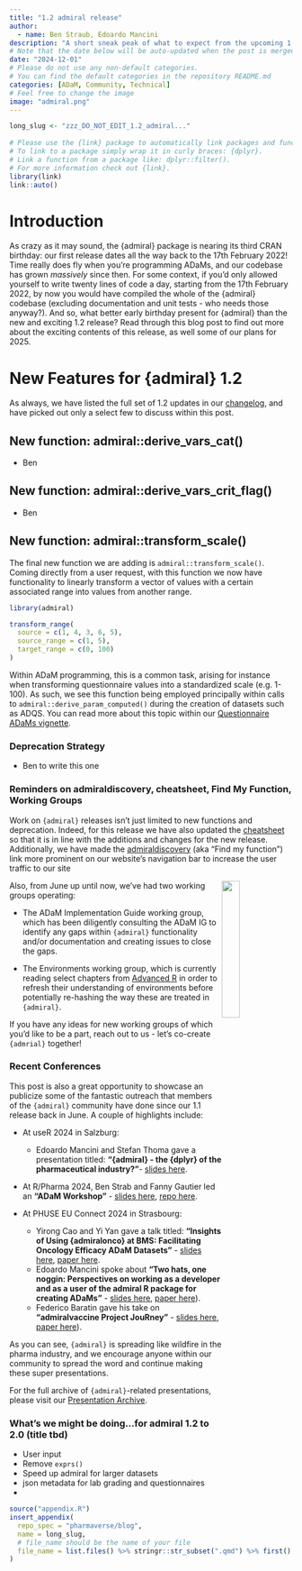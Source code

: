 ```yaml
---
title: "1.2 admiral release"
author:
  - name: Ben Straub, Edoardo Mancini
description: "A short sneak peak of what to expect from the upcoming 1.2 release of {admiral}."
# Note that the date below will be auto-updated when the post is merged.
date: "2024-12-01"
# Please do not use any non-default categories.
# You can find the default categories in the repository README.md
categories: [ADaM, Community, Technical]
# Feel free to change the image
image: "admiral.png"
---
```


<!--------------- typical setup ----------------->

```r
long_slug <- "zzz_DO_NOT_EDIT_1.2_admiral..."
 
# Please use the {link} package to automatically link packages and functions.
# To link to a package simply wrap it in curly braces: {dplyr}.
# Link a function from a package like: dplyr::filter().
# For more information check out {link}.
library(link)
link::auto()
```

<!--------------- post begins here ----------------->

# Introduction

As crazy as it may sound, the {admiral} package is nearing its third CRAN birthday: our first release dates all the way back to the 17th February 2022! Time really does fly when you're programming ADaMs, and our codebase has grown *massively* since then. For some context, if you'd only allowed yourself to write twenty lines of code a day, starting from the 17th February 2022, by now you would have compiled the whole of the {admiral} codebase (excluding documentation and unit tests - who needs those anyway?). And so, what better early birthday present for {admiral} than the new and exciting 1.2 release? Read through this blog post to find out more about the exciting contents of this release, as well some of our plans for 2025.

# New Features for {admiral} 1.2

As always, we have listed the full set of 1.2 updates in our [changelog](https://pharmaverse.github.io/admiral/news/index.html), and have picked out only a select few to discuss within this post.

## New function: admiral::derive_vars_cat()

* Ben

## New function: admiral::derive_vars_crit_flag()

* Ben

## New function: admiral::transform_scale()

The final new function we are adding is `admiral::transform_scale()`. Coming directly from a user request, with this function we now have functionality to linearly transform a vector of values with a certain associated range into values from another range.

```r
library(admiral)

transform_range(
  source = c(1, 4, 3, 6, 5),
  source_range = c(1, 5),
  target_range = c(0, 100)
)

```

Within ADaM programming, this is a common task, arising for instance when transforming questionnaire values into a standardized scale (e.g. 1-100). As such, we see this function being employed principally within calls to `admiral::derive_param_computed()` during the creation of datasets such as ADQS. You can read more about this topic within our [Questionnaire ADaMs vignette](https://pharmaverse.github.io/admiral/articles/questionnaires.html#transformed-items).

### Deprecation Strategy

* Ben to write this one


### Reminders on admiraldiscovery, cheatsheet, Find My Function, Working Groups

Work on `{admiral}` releases isn't just limited to new functions and deprecation. Indeed, for this release we have also updated the [cheatsheet](https://github.com/pharmaverse/admiral/blob/main/inst/cheatsheet/admiral_cheatsheet.pdf) so that it is in line with the additions and changes for the new release. Additionally, we have made the [admiraldiscovery](https://pharmaverse.github.io/admiraldiscovery/articles/reactable.html) (aka "Find my function") link more prominent on our website's navigation bar to increase the user traffic to our site

<img src="admiraldiscovery.png" align="center" style="float:right" width="25%"/>

Also, from June up until now, we've had two working groups operating:

* The ADaM Implementation Guide working group, which has been diligently consulting the ADaM IG to identify any gaps within `{admiral}` functionality and/or documentation and creating issues to close the gaps.

* The Environments working group, which is currently reading select chapters from [Advanced R](https://adv-r.hadley.nz/) in order to refresh their understanding of environments before  potentially re-hashing the way these are treated in `{admiral}`.

If you have any ideas for new working groups of which you'd like to be a part, reach out to us - let's co-create `{admrial}` together!

### Recent Conferences

This post is also a great opportunity to showcase an publicize some of the fantastic outreach that members of the `{admiral}` community have done since our 1.1 release back in June. A couple of highlights include:

* At useR 2024 in Salzburg:
  * Edoardo Mancini and Stefan Thoma gave a presentation titled: __"{admiral} - the {dplyr} of the pharmaceutical industry?"__- [slides here](https://stefanthoma.github.io/useR_2024_admiral). 

* At R/Pharma 2024, Ben Strab and Fanny Gautier led an __"ADaM Workshop"__ - [slides here](https://pharmaverse.github.io/rpharma-2024-ADaM-workshop/#/title-slide), [repo here](https://github.com/pharmaverse/rpharma-2024-ADaM-workshop).

* At PHUSE EU Connect 2024 in Strasbourg:
  * Yirong Cao and Yi Yan gave a talk titled: __"Insights of Using {admiralonco} at BMS: Facilitating Oncology Efficacy ADaM Datasets"__ - [slides here](https://phuse.s3.eu-central-1.amazonaws.com/Archive/2024/Connect/EU/Strasbourg/PRE_SM05.pdf), [paper here](https://phuse.s3.eu-central-1.amazonaws.com/Archive/2024/Connect/EU/Strasbourg/PAP_SM05.pdf). 
  * Edoardo Mancini spoke about __"Two hats, one noggin: Perspectives on working as a developer and as a user of the admiral R package for creating ADaMs"__ - [slides here](https://phuse.s3.eu-central-1.amazonaws.com/Archive/2024/Connect/EU/Strasbourg/PRE_OS07.pdf), [paper here](https://phuse.s3.eu-central-1.amazonaws.com/Archive/2024/Connect/EU/Strasbourg/PAP_OS07.pdf)).
  * Federico Baratin gave his take on __"admiralvaccine Project JouRney"__ - [slides here](https://phuse.s3.eu-central-1.amazonaws.com/Archive/2024/Connect/EU/Strasbourg/PRE_OS08.pdf), [paper here](https://phuse.s3.eu-central-1.amazonaws.com/Archive/2024/Connect/EU/Strasbourg/PAP_OS08.pdf)).

As you can see, `{admiral}` is spreading like wildfire in the pharma industry, and we encourage anyone within our community to spread the word and continue making these super presentations.

For the full archive of `{admiral}`-related presentations, please visit our [Presentation Archive](https://pharmaverse.github.io/admiraldiscovery/articles/presentation_archive.html).

### What's we might be doing...for admiral 1.2 to 2.0 (title tbd)

* User input
* Remove `exprs()` 
* Speed up admiral for larger datasets
* json metadata for lab grading and questionnaires
* 


<!--------------- appendices go here ----------------->

```r
source("appendix.R")
insert_appendix(
  repo_spec = "pharmaverse/blog",
  name = long_slug,
  # file_name should be the name of your file
  file_name = list.files() %>% stringr::str_subset(".qmd") %>% first()
)
```
